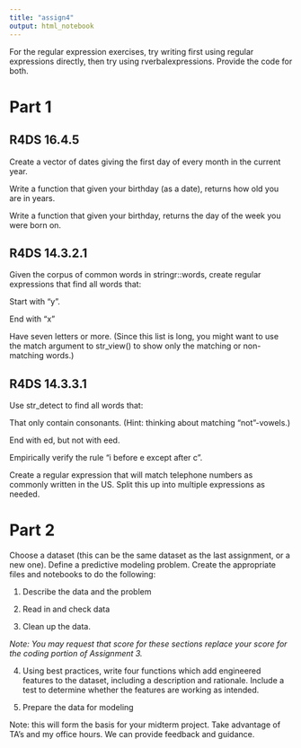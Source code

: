 ```yaml
---
title: "assign4"
output: html_notebook
---
```



For the regular expression exercises, try writing first using regular expressions directly, then try using rverbalexpressions. Provide the code for both. 

# Part 1

## R4DS 16.4.5

Create a vector of dates giving the first day of every month in the current year. 

Write a function that given your birthday (as a date), returns how old you are in years.

Write a function that given your birthday, returns the day of the week you were born on. 

## R4DS 14.3.2.1

Given the corpus of common words in stringr::words, create regular expressions that find all words that:

Start with “y”.

End with “x”

Have seven letters or more. (Since this list is long, you might want to use the match argument to str_view() to show only the matching or non-matching words.)

## R4DS 14.3.3.1

Use str_detect to find all words that:

That only contain consonants. (Hint: thinking about matching “not”-vowels.)

End with ed, but not with eed.

Empirically verify the rule “i before e except after c”.

Create a regular expression that will match telephone numbers as commonly written in the US. Split this up into multiple expressions as needed.

# Part 2


Choose a dataset (this can be the same dataset as the last assignment, or a new one). Define a predictive modeling problem. Create the appropriate files and notebooks to do the following:

1. Describe the data and the problem

2. Read in and check data

2. Clean up the data. 

*Note: You may request that score for these sections replace your score for the coding portion of Assignment 3.*

4. Using best practices, write four functions which add engineered features to the dataset, including a description and rationale. Include a test to determine whether the features are working as intended. 

5. Prepare the data for modeling

Note: this will form the basis for your midterm project. Take advantage of TA's and my office hours. We can provide feedback and guidance. 

